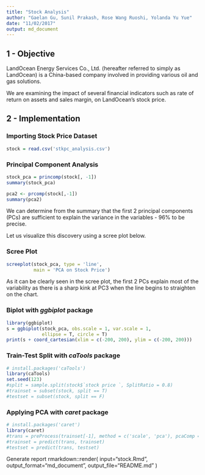 ```yaml
---
title: "Stock Analysis"
author: "Gaelan Gu, Sunil Prakash, Rose Wang Ruoshi, Yolanda Yu Yue"
date: "11/02/2017"
output: md_document
---
```


1 - Objective
----------------
LandOcean Energy Services Co., Ltd. (hereafter referred to simply as LandOcean) is a China-based company involved in providing various oil and gas solutions.

We are examining the impact of several financial indicators such as rate of return on assets and sales margin, on LandOcean's stock price.

2 - Implementation
----------------

### Importing Stock Price Dataset
```r
stock = read.csv('stkpc_analysis.csv')
```

### Principal Component Analysis
```r
stock_pca = princomp(stock[, -1])
summary(stock_pca)

pca2 <- prcomp(stock[,-1])
summary(pca2)
```
We can determine from the summary that the first 2 principal components (PCs) are sufficient to explain the variance in the variables - 96% to be precise.

Let us visualize this discovery using a scree plot below.

### Scree Plot
```r
screeplot(stock_pca, type = 'line',
          main = 'PCA on Stock Price')
```

As it can be clearly seen in the scree plot, the first 2 PCs explain most of the variability as there is a sharp kink at PC3 when the line begins to straighten on the chart.

### Biplot with *ggbiplot* package
```r
library(ggbiplot)
s = ggbiplot(stock_pca, obs.scale = 1, var.scale = 1, 
             ellipse = T, circle = T)
print(s + coord_cartesian(xlim = c(-200, 200), ylim = c(-200, 200)))
```


### Train-Test Split with *caTools* package
```r
# install.packages('caTools')
library(caTools)
set.seed(123)
#split = sample.split(stock$`stock price `, SplitRatio = 0.8)
#trainset = subset(stock, split == T)
#testset = subset(stock, split == F)
```

### Applying PCA with *caret* package
```r
# install.packages('caret')
library(caret)
#trans = preProcess(trainset[-1], method = c('scale', 'pca'), pcaComp = 2)
#trainset = predict(trans, trainset)
#testset = predict(trans, testset)
```


Generate report
rmarkdown::render(
  input="stock.Rmd", 
  output_format="md_document", 
  output_file="README.md"
) 


